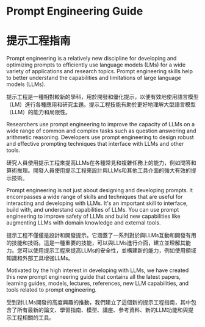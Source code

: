 # Prompt Engineering Guide

# 提示工程指南

Prompt engineering is a relatively new discipline for developing and optimizing prompts to efficiently use language models (LMs) for a wide variety of applications and research topics. Prompt engineering skills help to better understand the capabilities and limitations of large language models (LLMs).

提示工程是一種相對較新的學科，用於開發和優化提示，以便有效地使用語言模型（LM）進行各種應用和研究主題。提示工程技能有助於更好地理解大型語言模型（LLM）的能力和局限性。

Researchers use prompt engineering to improve the capacity of LLMs on a wide range of common and complex tasks such as question answering and arithmetic reasoning. Developers use prompt engineering to design robust and effective prompting techniques that interface with LLMs and other tools.

研究人員使用提示工程來提高LLMs在各種常見和複雜任務上的能力，例如問答和算術推理。開發人員使用提示工程來設計與LLMs和其他工具介面的強大有效的提示技術。

Prompt engineering is not just about designing and developing prompts. It encompasses a wide range of skills and techniques that are useful for interacting and developing with LLMs. It's an important skill to interface, build with, and understand capabilities of LLMs. You can use prompt engineering to improve safety of LLMs and build new capabilities like augmenting LLMs with domain knowledge and external tools.

提示工程不僅僅是設計和開發提示。它涵蓋了一系列對於與LLMs互動和開發有用的技能和技術。這是一種重要的技能，可以與LLMs進行介面，建立並理解其能力。您可以使用提示工程來提高LLMs的安全性，並構建新的能力，例如使用領域知識和外部工具增強LLMs。

Motivated by the high interest in developing with LLMs, we have created this new prompt engineering guide that contains all the latest papers, learning guides, models, lectures, references, new LLM capabilities, and tools related to prompt engineering.

受到對LLMs開發的高度興趣的推動，我們建立了這個新的提示工程指南，其中包含了所有最新的論文、學習指南、模型、講座、參考資料、新的LLM功能和與提示工程相關的工具。

